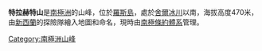 {{unreferenced|time=2013-10-27T04:50:27+00:00}}
{{coord|77|17|S|166|25|E|display=title}}

'''特拉赫特山'''是[[南極洲|南極洲]]的山峰，位於[[羅斯島|羅斯島]]，處於[[舍爾冰川|舍爾冰川]]以南，海拔高度470米，由[[新西蘭|新西蘭]]的探險隊繪入地圖和命名，現時由[[南極條約體系|南極條約體系]]管理。

{{DEFAULTSORT:Trachyte Hill}}
[[Category:南極洲山峰|Category:南極洲山峰]]


{{RossIsland-geo-stub}}